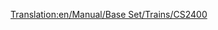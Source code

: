[[Translation:en/Manual/Base Set/Trains/CS2400]]
{{nl/Manual/Base Set/Trains/Treinen|Naam=CS2400
|Afbeelding=[[File:en/Manual/Base Set/Trains/Cs2400.png]]
|Kosten=£18,750 ($37.500)
|Snelheid=112 km/h (70 mph)
|Gewicht=120 t
|Kracht=2,400 pk (1,790 kW)
|Onderhoudskosten=£1,599 ($3.198)
|Ontworpen=1965
|Levensduur=20 
|Capaciteit=n.v.t.
|Omschrijving=
|Real-life=Geen bijzondere prototypes bekend, maar de CS2400 is gebaseerd op een van de [http://en.wikipedia.org/wiki/Hood_unit "Hood"] diesels. 
}}